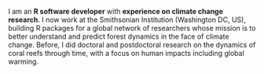 I am an __R software developer__ with __experience on climate change research__. I now work at the Smithsonian Institution (Washington DC, US), building R packages for a global network of researchers whose mission is to better understand and predict forest dynamics in the face of climate change. Before, I did doctoral and postdoctoral research on the dynamics of coral reefs through time, with a focus on human impacts including global warming.

